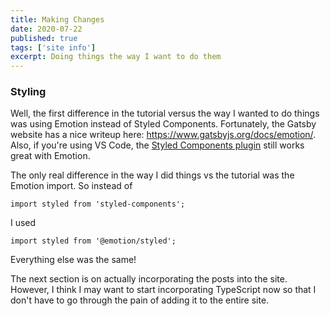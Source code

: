 ```yaml
---
title: Making Changes
date: 2020-07-22
published: true
tags: ['site info']
excerpt: Doing things the way I want to do them
---
```


### Styling

Well, the first difference in the tutorial versus the way I wanted to do things was using Emotion instead of Styled Components. Fortunately, the Gatsby website has a nice writeup here: https://www.gatsbyjs.org/docs/emotion/. Also, if you're using VS Code, the [Styled Components plugin](https://marketplace.visualstudio.com/items?itemName=jpoissonnier.vscode-styled-components) still works great with Emotion.

The only real difference in the way I did things vs the tutorial was the Emotion import. So instead of

```
import styled from 'styled-components';
```

I used

```
import styled from '@emotion/styled';
```

Everything else was the same!

The next section is on actually incorporating the posts into the site. However, I think I may want to start incorporating TypeScript now so that I don't have to go through the pain of adding it to the entire site.

